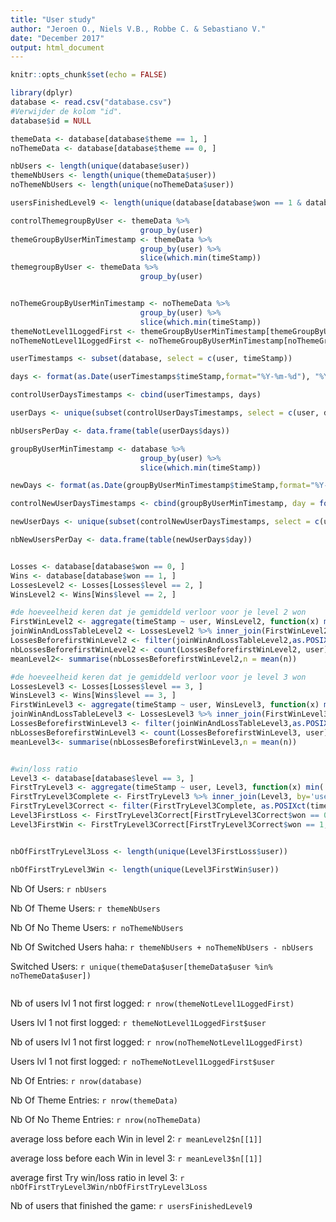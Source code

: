 ```yaml
---
title: "User study"
author: "Jeroen O., Niels V.B., Robbe C. & Sebastiano V."
date: "December 2017"
output: html_document
---
```


```r
knitr::opts_chunk$set(echo = FALSE)
```

```r
library(dplyr)
database <- read.csv("database.csv")
#Verwijder de kolom "id".
database$id = NULL

themeData <- database[database$theme == 1, ]
noThemeData <- database[database$theme == 0, ]

nbUsers <- length(unique(database$user))
themeNbUsers <- length(unique(themeData$user))
noThemeNbUsers <- length(unique(noThemeData$user))

usersFinishedLevel9 <- length(unique(database[database$won == 1 & database$level == 9,]$user))

controlThemegroupByUser <- themeData %>% 
                             group_by(user)
themeGroupByUserMinTimestamp <- themeData %>% 
                             group_by(user) %>% 
                             slice(which.min(timeStamp))
themegroupByUser <- themeData %>% 
                             group_by(user)


noThemeGroupByUserMinTimestamp <- noThemeData %>% 
                             group_by(user) %>% 
                             slice(which.min(timeStamp))
themeNotLevel1LoggedFirst <- themeGroupByUserMinTimestamp[themeGroupByUserMinTimestamp$level != 1, ]
noThemeNotLevel1LoggedFirst <- noThemeGroupByUserMinTimestamp[noThemeGroupByUserMinTimestamp$level != 1, ]

userTimestamps <- subset(database, select = c(user, timeStamp))

days <- format(as.Date(userTimestamps$timeStamp,format="%Y-%m-%d"), "%Y-%m-%d")

controlUserDaysTimestamps <- cbind(userTimestamps, days)

userDays <- unique(subset(controlUserDaysTimestamps, select = c(user, days)))

nbUsersPerDay <- data.frame(table(userDays$days))

groupByUserMinTimestamp <- database %>% 
                             group_by(user) %>% 
                             slice(which.min(timeStamp))

newDays <- format(as.Date(groupByUserMinTimestamp$timeStamp,format="%Y-%m-%d"), "%Y-%m-%d")

controlNewUserDaysTimestamps <- cbind(groupByUserMinTimestamp, day = format(as.Date(groupByUserMinTimestamp$timeStamp,format="%Y-%m-%d"), "%Y-%m-%d"))

newUserDays <- unique(subset(controlNewUserDaysTimestamps, select = c(user, day)))

nbNewUsersPerDay <- data.frame(table(newUserDays$day))


Losses <- database[database$won == 0, ]
Wins <- database[database$won == 1, ]
LossesLevel2 <- Losses[Losses$level == 2, ]
WinsLevel2 <- Wins[Wins$level == 2, ]

#de hoeveelheid keren dat je gemiddeld verloor voor je level 2 won
FirstWinLevel2 <- aggregate(timeStamp ~ user, WinsLevel2, function(x) min( as.POSIXct(x)))
joinWinAndLossTableLevel2 <- LossesLevel2 %>% inner_join(FirstWinLevel2, by='user')
LossesBeforefirstWinLevel2 <- filter(joinWinAndLossTableLevel2,as.POSIXct(timeStamp.x) < as.POSIXct(timeStamp.y))
nbLossesBeforefirstWinLevel2 <- count(LossesBeforefirstWinLevel2, user)
meanLevel2<- summarise(nbLossesBeforefirstWinLevel2,n = mean(n))

#de hoeveelheid keren dat je gemiddeld verloor voor je level 3 won
LossesLevel3 <- Losses[Losses$level == 3, ]
WinsLevel3 <- Wins[Wins$level == 3, ]
FirstWinLevel3 <- aggregate(timeStamp ~ user, WinsLevel3, function(x) min( as.POSIXct(x)))
joinWinAndLossTableLevel3 <- LossesLevel3 %>% inner_join(FirstWinLevel3, by='user')
LossesBeforefirstWinLevel3 <- filter(joinWinAndLossTableLevel3,as.POSIXct(timeStamp.x) < as.POSIXct(timeStamp.y))
nbLossesBeforefirstWinLevel3 <- count(LossesBeforefirstWinLevel3, user)
meanLevel3<- summarise(nbLossesBeforefirstWinLevel3,n = mean(n))


#win/loss ratio
Level3 <- database[database$level == 3, ]
FirstTryLevel3 <- aggregate(timeStamp ~ user, Level3, function(x) min( as.POSIXct(x)))
FirstTryLevel3Complete <- FirstTryLevel3 %>% inner_join(Level3, by='user')
FirstTryLevel3Correct <- filter(FirstTryLevel3Complete, as.POSIXct(timeStamp.x) == as.POSIXct(timeStamp.y))
Level3FirstLoss <- FirstTryLevel3Correct[FirstTryLevel3Correct$won == 0, ]
Level3FirstWin <- FirstTryLevel3Correct[FirstTryLevel3Correct$won == 1, ]


nbOfFirstTryLevel3Loss <- length(unique(Level3FirstLoss$user))

nbOfFirstTryLevel3Win <- length(unique(Level3FirstWin$user))

```
Nb Of Users: `r nbUsers`

Nb Of Theme Users: `r themeNbUsers`

Nb Of No Theme Users: `r noThemeNbUsers`

Nb Of Switched Users haha: `r themeNbUsers + noThemeNbUsers - nbUsers`

Switched Users: `r unique(themeData$user[themeData$user %in% noThemeData$user])`
```r

```

Nb of users lvl 1 not first logged: `r nrow(themeNotLevel1LoggedFirst)`

Users lvl 1 not first logged: `r themeNotLevel1LoggedFirst$user`

Nb of users lvl 1 not first logged: `r nrow(noThemeNotLevel1LoggedFirst)`

Users lvl 1 not first logged: `r noThemeNotLevel1LoggedFirst$user`

Nb Of Entries: `r nrow(database)`

Nb Of Theme Entries: `r nrow(themeData)`

Nb Of No Theme Entries: `r nrow(noThemeData)`

average loss before each Win in level 2: `r meanLevel2$n[[1]]`

average loss before each Win in level 3: `r meanLevel3$n[[1]]`

average first Try win/loss ratio in level 3: `r nbOfFirstTryLevel3Win/nbOfFirstTryLevel3Loss`

Nb of users that finished the game: `r usersFinishedLevel9`
